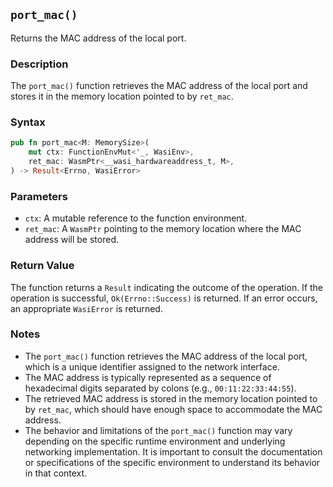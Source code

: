 ## `port_mac()`

Returns the MAC address of the local port.

### Description

The `port_mac()` function retrieves the MAC address of the local port and stores it in the memory location pointed to by `ret_mac`.

### Syntax

```rust
pub fn port_mac<M: MemorySize>(
    mut ctx: FunctionEnvMut<'_, WasiEnv>,
    ret_mac: WasmPtr<__wasi_hardwareaddress_t, M>,
) -> Result<Errno, WasiError>
```

### Parameters

- `ctx`: A mutable reference to the function environment.
- `ret_mac`: A `WasmPtr` pointing to the memory location where the MAC address will be stored.

### Return Value

The function returns a `Result` indicating the outcome of the operation. If the operation is successful, `Ok(Errno::Success)` is returned. If an error occurs, an appropriate `WasiError` is returned.

### Notes

- The `port_mac()` function retrieves the MAC address of the local port, which is a unique identifier assigned to the network interface.
- The MAC address is typically represented as a sequence of hexadecimal digits separated by colons (e.g., `00:11:22:33:44:55`).
- The retrieved MAC address is stored in the memory location pointed to by `ret_mac`, which should have enough space to accommodate the MAC address.
- The behavior and limitations of the `port_mac()` function may vary depending on the specific runtime environment and underlying networking implementation. It is important to consult the documentation or specifications of the specific environment to understand its behavior in that context.
